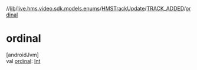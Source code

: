 //[lib](../../../../index)/[live.hms.video.sdk.models.enums](../../index)/[HMSTrackUpdate](../index)/[TRACK_ADDED](index)/[ordinal](ordinal)

# ordinal

[androidJvm]\
val [ordinal](ordinal): [Int](https://kotlinlang.org/api/latest/jvm/stdlib/kotlin/-int/index.html)
